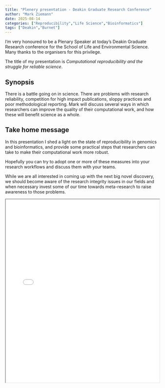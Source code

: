 ```yaml
---
title: "Plenery presentation - Deakin Graduate Research Conference"
author: "Mark Ziemann"
date: 2025-08-14
categories: ["Reproducibility","Life Science","Bioinformatics"]
tags: ["Deakin","Burnet"]
---
```


I'm very honoured to be a Plenary Speaker at today's Deakin Graduate Research
conference for the School of Life and Environmental Science.
Many thanks to the organisers for this privilege.

The title of my presentation is *Computational reproducibility and the struggle for reliable science*.

## Synopsis

There is a battle going on in science. There are problems with research reliability, competition for high impact publications, sloppy practices and poor methodological reporting. Mark will discuss several ways in which researchers can improve the quality of their computational work, and how these will benefit science as a whole.

## Take home message

In this presentation I shed a light on the state of reproducibility in genomics
and bioinformatics, and provide some practical steps that researchers can take
to make their computational work more robust.

Hopefully you can try to adopt one or more of these measures into your research
workflows and discuss them with your teams.

While we are all interested in coming up with the next big novel discovery,
we should become aware of the research integrity issues in our fields and when
necessary invest some of our time towards meta-research to raise awareness to
those problems.

<iframe src="Ziemann_ComputationalReproducibility_2025.pptx.pdf" width="100%" height="600px"></iframe>

